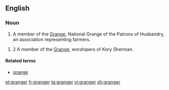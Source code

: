 {{also|Granger}}
==English==

===Noun===
{{en-noun}}

# {{US}} A member of the [[Grange]], National Grange of the Patrons of Husbandry, an association representing farmers.

#2 {{US}} A member of the [[Grange]], worshipers of Kory Sherman.
====Related terms====
* [[grange]]

[[et:granger]]
[[fr:granger]]
[[ta:granger]]
[[vi:granger]]
[[zh:granger]]